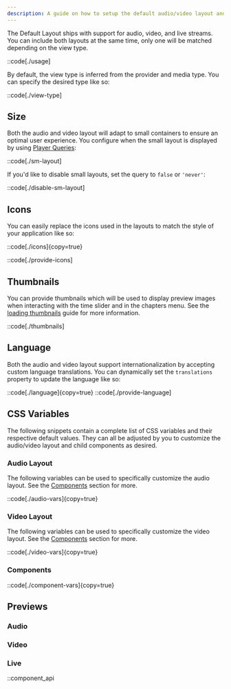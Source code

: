 ```yaml
---
description: A guide on how to setup the default audio/video layout and available customization options.
---
```



The Default Layout ships with support for audio, video, and live streams. You can include both
layouts at the same time, only one will be matched depending on the view type.

::code[./usage]

By default, the view type is inferred from the provider and media type. You can specify the desired
type like so:

::code[./view-type]

## Size

Both the audio and video layout will adapt to small containers to ensure an optimal user experience.
You configure when the small layout is displayed by using [Player Queries][player-queries]:

::code[./sm-layout]

If you'd like to disable small layouts, set the query to `false` or `'never'`:

::code[./disable-sm-layout]

[player-queries]: /docs/player/styling/responsive-design#player-queries

## Icons

You can easily replace the icons used in the layouts to match the style of your application like
so:

::code[./icons]{copy=true}

::code[./provide-icons]

## Thumbnails

You can provide thumbnails which will be used to display preview images when interacting with
the time slider and in the chapters menu. See the [loading thumbnails][loading-thumbnails] guide
for more information.

::code[./thumbnails]

[loading-thumbnails]: /docs/player/core-concepts/loading#thumbnails

## Language

Both the audio and video layout support internationalization by accepting custom language
translations. You can dynamically set the `translations` property to update the language like so:

::code[./language]{copy=true}
::code[./provide-language]

## CSS Variables

The following snippets contain a complete list of CSS variables and their respective default values.
They can all be adjusted by you to customize the audio/video layout and child components as desired.

### Audio Layout

The following variables can be used to specifically customize the audio layout. See the
[Components](#components) section for more.

::code[./audio-vars]{copy=true}

### Video Layout

The following variables can be used to specifically customize the video layout. See the
[Components](#components) section for more.

::code[./video-vars]{copy=true}

### Components

::code[./component-vars]{copy=true}

## Previews

### Audio

<MediaPlayer type="audio" client:load />

### Video

<MediaPlayer type="video" client:load />

### Live

<MediaPlayer type="live" client:load />

::component_api
